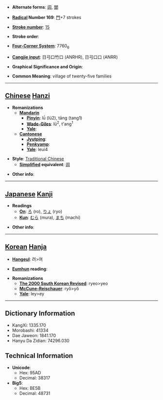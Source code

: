 * '''Alternate forms''': [[闾]], [[閭]]

* '''[[Wiktionary:Chinese radical index| Radical]] Number 169''': [[Wiktionary:Chinese radical index 門|門]]+7 strokes

* '''[[Wiktionary:Chinese total strokes index|Stroke number]]''': [[Wiktionary:Chinese total strokes index 15|15]]

* '''Stroke order''': 

* '''[[Wiktionary:Chinese four corner index|Four-Corner System]]''': 7760<sub>6</sub>

* '''[[Wiktionary:Chinese Cangjie index|Cangjie input]]''': 日弓口竹口 (ANRHR), 日弓口口 (ANRR)

* '''Graphical Significance and Origin''': 

* '''Common Meaning''': village of twenty-five families

----

== [[Chinese]] [[Hanzi]] ==

* '''Romanizations'''
** '''[[Mandarin]]'''
*** '''[[Pinyin]]''': lǘ (lü2), tāng (tang1)
*** '''[[Wade-Giles]]''': lü<sup>2</sup>, t'ang<sup>1</sup>
*** '''[[Yale]]''': 
** '''[[Cantonese]]'''
*** '''[[Jyutping]]''':
*** '''[[Penkyamp]]''': 
*** '''[[Yale]]''': leui4

* '''Style''': [[Traditional Chinese]] 
** '''[[Simplified Chinese|Simplified]] equivalent''': [[闾]]

* '''Other info''': 

----

== [[Japanese]] [[Kanji]] ==

* '''Readings'''
** '''[[On]]''': [[ろ]] (ro), [[りょ]] (ryo)
** '''[[Kun]]''': [[むら]] (mura), [[まち]] (machi)

* '''Other info''':  

----

== [[Korean]] [[Hanja]] ==

* '''[[Hangeul]]''': 려>여

* '''[[Eumhun]] reading''': 

* '''Romanizations'''
** '''[[The 2000 South Korean Revised Romanization|The 2000 South Korean Revised]]''': ryeo>yeo
** '''[[McCune-Reischauer]]''': ryŏ>yŏ
** '''[[Yale]]''': ley>ey

----

== Dictionary Information ==

* KangXi: 1335.170
* Morobashi: 41334
* Dae Jaweon: 1841.170
* Hanyu Da Zidian: 74296.030

== Technical Information ==

* '''Unicode''':
** Hex: 95AD
** Decimal: 38317
* '''Big5''':
** Hex: BE5B
** Decimal: 48731